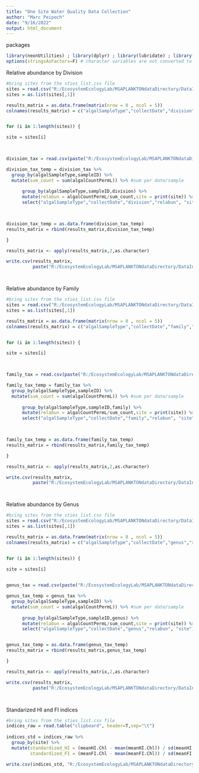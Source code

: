 ```yaml
---
title: "One Site Water Quality Data Collection"
author: "Marc Peipoch"
date: "9/16/2022"
output: html_document
---
```


packages
```r
library(neonUtilities) ; library(dplyr) ; library(lubridate) ; library(tidyr)
options(stringsAsFactors=F) # character variables are not converted to factors
```

Relative abundance by Division
```r

#bring sites from the sties_list.csv file 
sites = read.csv("R:/EcosystemEcologyLab/MSAPLANKTONdataDirectory/DataInDevelopment/NEONData/sites_list.csv",header =F)
sites = as.list(sites[,1])

results_matrix = as.data.frame(matrix(nrow = 0 , ncol = 5))    
colnames(results_matrix) = c("algalSampleType","collectDate","division","relabun", "site")


for (i in 1:length(sites)) {

site = sites[i]
 


division_tax = read.csv(paste("R:/EcosystemEcologyLab/MSAPLANKTONdataDirectory/DataInDevelopment/NEONData/",site,"/04_product/division_taxonomy_subset.csv",sep=""))

division_tax_temp = division_tax %>%
  group_by(algalSampleType,sampleID) %>%
  mutate(sum_count = sum(algalCountPermL)) %>% #sum per date/sample
  
      group_by(algalSampleType,sampleID,division) %>%
      mutate(relabun = algalCountPermL/sum_count,site = print(site)) %>%
      select("algalSampleType","collectDate","division","relabun", "site")
  


division_tax_temp = as.data.frame(division_tax_temp)
results_matrix = rbind(results_matrix,division_tax_temp)

}

results_matrix <- apply(results_matrix,2,as.character)

write.csv(results_matrix, 
          paste("R:/EcosystemEcologyLab/MSAPLANKTONdataDirectory/DataInDevelopment/Aggregations/AggregatedNEONdata/01_input/division_relabun_perSite&Date&replicate.csv",sep=""))




```


Relative abundance by Family
```r

#bring sites from the sties_list.csv file 
sites = read.csv("R:/EcosystemEcologyLab/MSAPLANKTONdataDirectory/DataInDevelopment/NEONData/sites_list.csv",header =F)
sites = as.list(sites[,1])

results_matrix = as.data.frame(matrix(nrow = 0 , ncol = 5))    
colnames(results_matrix) = c("algalSampleType","collectDate","family","relabun","site")


for (i in 1:length(sites)) {

site = sites[i]
 


family_tax = read.csv(paste("R:/EcosystemEcologyLab/MSAPLANKTONdataDirectory/DataInDevelopment/NEONData/",site,"/04_product/family_taxonomy_subset.csv",sep=""))

family_tax_temp = family_tax %>%
  group_by(algalSampleType,sampleID) %>%
  mutate(sum_count = sum(algalCountPermL)) %>% #sum per date/sample
  
      group_by(algalSampleType,sampleID,family) %>%
      mutate(relabun = algalCountPermL/sum_count,site = print(site)) %>%
      select("algalSampleType","collectDate","family","relabun", "site")
  


family_tax_temp = as.data.frame(family_tax_temp)
results_matrix = rbind(results_matrix,family_tax_temp)

}

results_matrix <- apply(results_matrix,2,as.character)

write.csv(results_matrix, 
          paste("R:/EcosystemEcologyLab/MSAPLANKTONdataDirectory/DataInDevelopment/Aggregations/AggregatedNEONdata/01_input/family_relabun_perSite&Date&replicate.csv",sep=""))




```


Relative abundance by Genus
```r

#bring sites from the sties_list.csv file 
sites = read.csv("R:/EcosystemEcologyLab/MSAPLANKTONdataDirectory/DataInDevelopment/NEONData/sites_list.csv",header =F)
sites = as.list(sites[,1])

results_matrix = as.data.frame(matrix(nrow = 0 , ncol = 5))    
colnames(results_matrix) = c("algalSampleType","collectDate","genus","relabun","site")


for (i in 1:length(sites)) {

site = sites[i]
 

genus_tax = read.csv(paste("R:/EcosystemEcologyLab/MSAPLANKTONdataDirectory/DataInDevelopment/NEONData/",site,"/04_product/genus_taxonomy_subset.csv",sep=""))

genus_tax_temp = genus_tax %>%
  group_by(algalSampleType,sampleID) %>%
  mutate(sum_count = sum(algalCountPermL)) %>% #sum per date/sample
  
      group_by(algalSampleType,sampleID,genus) %>%
      mutate(relabun = algalCountPermL/sum_count,site = print(site)) %>%
      select("algalSampleType","collectDate","genus","relabun", "site")


genus_tax_temp = as.data.frame(genus_tax_temp)
results_matrix = rbind(results_matrix,genus_tax_temp)

}

results_matrix <- apply(results_matrix,2,as.character)

write.csv(results_matrix, 
          paste("R:/EcosystemEcologyLab/MSAPLANKTONdataDirectory/DataInDevelopment/Aggregations/AggregatedNEONdata/01_input/genus_relabun_perSite&Date&replicate.csv",sep=""))




```


Standarized HI and FI indices
```r

#bring sites from the sties_list.csv file 
indices_raw = read.table("clipboard", header=T,sep="\t")
  
indices_std = indices_raw %>%
  group_by(site) %>%
  mutate(standardized_HI = (meanHI.Chl - mean(meanHI.Chl)) / sd(meanHI.Chl),
         standardized_FI = (meanFI.Chl - mean(meanFI.Chl)) / sd(meanFI.Chl))

write.csv(indices_std, "R:/EcosystemEcologyLab/MSAPLANKTONdataDirectory/DataInDevelopment/Aggregations/AggregatedNEONdata/02_protocol/NeonDataAnalysis/indices_std.csv")



```

